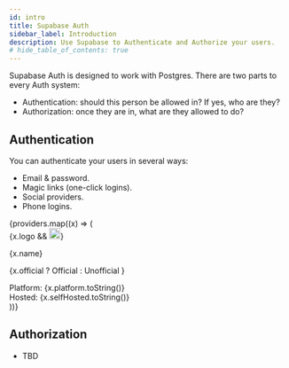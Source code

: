 ```yaml
---
id: intro
title: Supabase Auth
sidebar_label: Introduction
description: Use Supabase to Authenticate and Authorize your users.
# hide_table_of_contents: true
---
```



Supabase Auth is designed to work with Postgres. There are two parts to every Auth system:

- Authentication: should this person be allowed in? If yes, who are they?
- Authorization: once they are in, what are they allowed to do?

## Authentication

You can authenticate your users in several ways:

- Email & password.
- Magic links (one-click logins).
- Social providers.
- Phone logins.

<div class="container" style={{ padding: 0 }}>
  <div class="row is-multiline">
    {providers.map((x) => (
      <div key={x.name} class="col col--4">
        <Link class="card" to={x.href}>
          <div class="card__body">
            <div class="" style={{ display: 'flex', justifyContent: 'space-between', gap: 10 }}>
              {x.logo && <img src={x.logo} alt={x.name} width="20" />}
              <p>{x.name}</p>
              <p>
                {x.official ? <span class={`badge badge--official`}>
                  Official
                </span>: 
                <span class={`badge badge--unofficial`}>
                  Unofficial
                </span>
                }
              </p>
            </div>
            <div style={{ display: 'flex', flexDirection: 'column', gap: 5 }}>
              <div class="code-block" style={{ width: '100%',  display: 'flex', justifyContent: 'space-between', fontSize: '0.7rem' }}>
                <span>Platform:</span>
                <span>{x.platform.toString()}</span>
              </div>
              <div class="code-block" style={{ width: '100%',  display: 'flex', justifyContent: 'space-between', fontSize: '0.7rem' }}>
                <span>Hosted:</span>
                <span>{x.selfHosted.toString()}</span>
              </div>
            </div>
          </div>
        </Link>
      </div>
    ))}
  </div>
</div>


## Authorization

- TBD